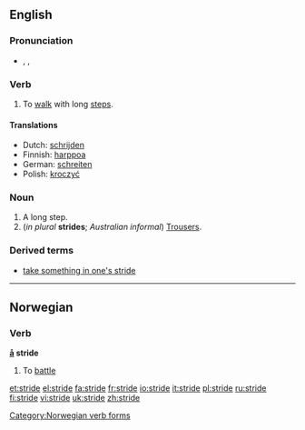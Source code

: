 ==English==

===Pronunciation===
*{{AHD|strīd}}, {{IPA|/straɪd/}}, {{SAMPA|/straId/}}

===Verb===
{{en-verb|strides|striding|strode|stridden}}

#To [[walk]] with long [[step]]s.

====Translations====
*Dutch: [[schrijden]]
*Finnish: [[harppoa]]
*German: [[schreiten]]
*Polish: [[kroczyć]]

===Noun===
{{en-noun}}

#A long step.
#(''in plural'' '''strides'''; ''Australian informal'') [[Trousers]].

===Derived terms===
*[[take something in one's stride]]

----
==Norwegian==

===Verb===
[[Category:Norwegian verb forms]]
'''[[å]] stride'''
#To [[battle]]

[[et:stride]]
[[el:stride]]
[[fa:stride]]
[[fr:stride]]
[[io:stride]]
[[it:stride]]
[[pl:stride]]
[[ru:stride]]
[[fi:stride]]
[[vi:stride]]
[[uk:stride]]
[[zh:stride]]
